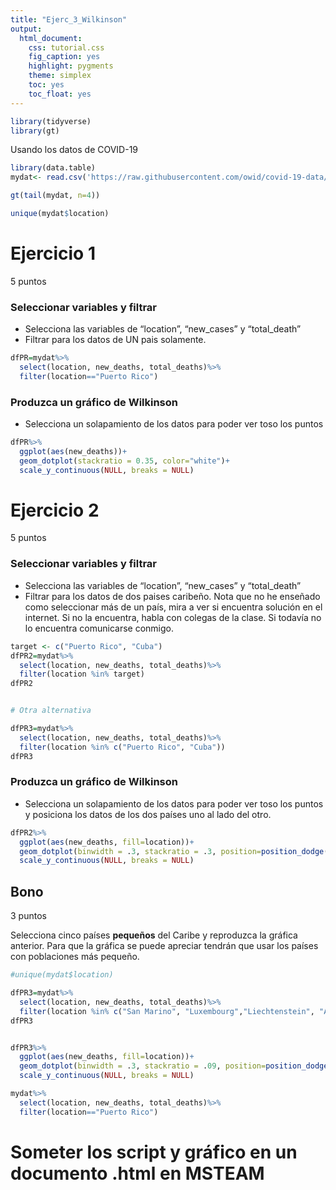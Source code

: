 ```yaml
---
title: "Ejerc_3_Wilkinson"
output:
  html_document:
    css: tutorial.css
    fig_caption: yes
    highlight: pygments
    theme: simplex
    toc: yes
    toc_float: yes
---
```


```r
library(tidyverse)
library(gt)
```



Usando los datos de COVID-19

```r
library(data.table)
mydat<- read.csv('https://raw.githubusercontent.com/owid/covid-19-data/master/public/data/owid-covid-data.csv')

gt(tail(mydat, n=4))
```


```r


unique(mydat$location)
```



# Ejercicio 1
5 puntos


### Seleccionar variables y filtrar 

 - Selecciona las variables de "location", "new_cases" y "total_death" 
 - Filtrar para los datos de UN pais solamente. 


```r
dfPR=mydat%>%
  select(location, new_deaths, total_deaths)%>%
  filter(location=="Puerto Rico")
```

###  Produzca un gráfico de Wilkinson

 - Selecciona un solapamiento de los datos para poder ver toso los puntos

```r
dfPR%>%
  ggplot(aes(new_deaths))+
  geom_dotplot(stackratio = 0.35, color="white")+
  scale_y_continuous(NULL, breaks = NULL)
```


# Ejercicio 2 
5 puntos


### Seleccionar variables y filtrar 

 - Selecciona las variables de "location", "new_cases" y "total_death" 
 - Filtrar para los datos de dos paises caribeño. Nota que no he enseñado como seleccionar más de un país, mira a ver si encuentra solución en el internet. Si no la encuentra, habla con colegas de la clase. Si todavía no lo encuentra comunicarse conmigo.       
 
 
 
 
```r

target <- c("Puerto Rico", "Cuba")
dfPR2=mydat%>%
  select(location, new_deaths, total_deaths)%>%
  filter(location %in% target)
dfPR2


# Otra alternativa

dfPR3=mydat%>%
  select(location, new_deaths, total_deaths)%>%
  filter(location %in% c("Puerto Rico", "Cuba"))
dfPR3


```

###  Produzca un gráfico de Wilkinson

 - Selecciona un solapamiento de los datos para poder ver toso los puntos y posiciona los datos de los dos países uno al lado del otro. 


```r
dfPR2%>%
  ggplot(aes(new_deaths, fill=location))+
  geom_dotplot(binwidth = .3, stackratio = .3, position=position_dodge(width = .7))+
  scale_y_continuous(NULL, breaks = NULL)
```


## Bono  
3 puntos

Selecciona cinco países **pequeños** del Caribe y reproduzca la gráfica anterior. Para que la gráfica se puede apreciar tendrán que usar los países con poblaciones más pequeño. 


```r
#unique(mydat$location)

dfPR3=mydat%>%
  select(location, new_deaths, total_deaths)%>%
  filter(location %in% c("San Marino", "Luxembourg","Liechtenstein", "Andorra", "Slovenia" ))
dfPR3


dfPR3%>%
  ggplot(aes(new_deaths, fill=location))+
  geom_dotplot(binwidth = .3, stackratio = .09, position=position_dodge(width = .7))+
  scale_y_continuous(NULL, breaks = NULL)
```

```r
mydat%>%
  select(location, new_deaths, total_deaths)%>%
  filter(location=="Puerto Rico")
```


# Someter los script y gráfico en un documento .html en MSTEAM



